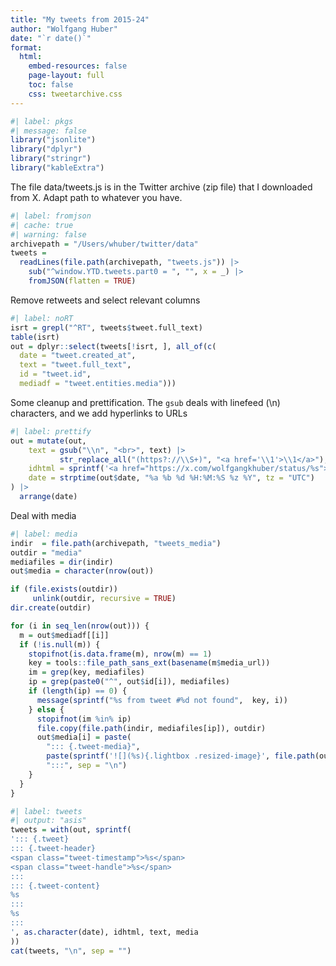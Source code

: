```yaml
---
title: "My tweets from 2015-24"
author: "Wolfgang Huber"
date: "`r date()`"
format:
  html:
    embed-resources: false
    page-layout: full
    toc: false
    css: tweetarchive.css
---
```

```r
#| label: pkgs
#| message: false
library("jsonlite")
library("dplyr")
library("stringr")
library("kableExtra")
```

The file data/tweets.js is in the Twitter archive (zip file) that I downloaded from X. Adapt path to whatever you have.

```r
#| label: fromjson
#| cache: true
#| warning: false
archivepath = "/Users/whuber/twitter/data" 
tweets = 
  readLines(file.path(archivepath, "tweets.js")) |>
    sub("^window.YTD.tweets.part0 = ", "", x = _) |>
    fromJSON(flatten = TRUE) 
```

Remove retweets and select relevant columns

```r
#| label: noRT
isrt = grepl("^RT", tweets$tweet.full_text)
table(isrt)
out = dplyr::select(tweets[!isrt, ], all_of(c(
  date = "tweet.created_at", 
  text = "tweet.full_text", 
  id = "tweet.id", 
  mediadf = "tweet.entities.media")))
```

Some cleanup and prettification. The `gsub` deals with linefeed (\\n) characters, and we add hyperlinks to URLs 

```r
#| label: prettify
out = mutate(out, 
    text = gsub("\\n", "<br>", text) |>
           str_replace_all("(https?://\\S+)", "<a href='\\1'>\\1</a>"),
    idhtml = sprintf('<a href="https://x.com/wolfgangkhuber/status/%s">%s</a>', id, id),
    date = strptime(out$date, "%a %b %d %H:%M:%S %z %Y", tz = "UTC")
) |>
  arrange(date)
```

Deal with media
```r
#| label: media
indir  = file.path(archivepath, "tweets_media")
outdir = "media"
mediafiles = dir(indir)
out$media = character(nrow(out))

if (file.exists(outdir))
     unlink(outdir, recursive = TRUE)
dir.create(outdir)

for (i in seq_len(nrow(out))) {
  m = out$mediadf[[i]]
  if (!is.null(m)) {
    stopifnot(is.data.frame(m), nrow(m) == 1)
    key = tools::file_path_sans_ext(basename(m$media_url))
    im = grep(key, mediafiles)
    ip = grep(paste0("^", out$id[i]), mediafiles)
    if (length(ip) == 0) {
      message(sprintf("%s from tweet #%d not found",  key, i))
    } else {
      stopifnot(im %in% ip)
      file.copy(file.path(indir, mediafiles[ip]), outdir)
      out$media[i] = paste(
        "::: {.tweet-media}",
        paste(sprintf('![](%s){.lightbox .resized-image}', file.path(outdir, mediafiles[ip])), collapse = "\n"),
        ":::", sep = "\n") 
    }
  }
}
```


```r
#| label: tweets
#| output: "asis"
tweets = with(out, sprintf(
'::: {.tweet}
::: {.tweet-header}
<span class="tweet-timestamp">%s</span>
<span class="tweet-handle">%s</span>
:::  
::: {.tweet-content}
%s
:::  
%s
:::
', as.character(date), idhtml, text, media
))
cat(tweets, "\n", sep = "")
```

